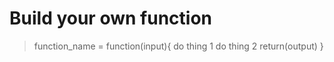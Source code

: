 # Build your own function

>function_name = function(input){
> do thing 1
> do thing 2
> return(output)
> }

